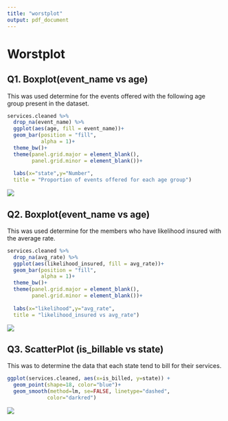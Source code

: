 ```yaml
---
title: "worstplot"
output: pdf_document
---
```

# Worstplot

## Q1. Boxplot(event_name vs age)

This was used determine for the events offered with the following age group present in the dataset.
```r
services.cleaned %>%
  drop_na(event_name) %>%
  ggplot(aes(age, fill = event_name))+
  geom_bar(position = "fill",
           alpha = 1)+
  theme_bw()+
  theme(panel.grid.major = element_blank(),
        panel.grid.minor = element_blank())+
         
  labs(x="state",y="Number",
  title = "Proportion of events offered for each age group")
```

![](image/fig_1.png)<!-- -->




## Q2. Boxplot(event_name vs age)

This was used determine for the members who have likelihood insured with the average rate.
```r
services.cleaned %>%
  drop_na(avg_rate) %>%
  ggplot(aes(likelihood_insured, fill = avg_rate))+
  geom_bar(position = "fill",
           alpha = 1)+
  theme_bw()+
  theme(panel.grid.major = element_blank(),
        panel.grid.minor = element_blank())+
         
  labs(x="likelihood",y="avg_rate",
  title = "likelihood_insured vs avg_rate")
```

![](worstplot/fig_2.png)<!-- -->



## Q3. ScatterPlot (is_billable vs state)

This was to determine the data that each state tend to bill for their services.

```r
ggplot(services.cleaned, aes(x=is_billed, y=state)) + 
  geom_point(shape=18, color="blue")+
  geom_smooth(method=lm, se=FALSE, linetype="dashed",
             color="darkred")
```

![](worstplot/fig_3.png)<!-- -->
